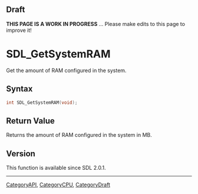 
== Draft ==

'''THIS PAGE IS A WORK IN PROGRESS''' ... Please make edits to this page to improve it!



<!-- #*^*^*^*^*See https://wiki.libsdl.org/SGFunctions for details on editing this page*^*^*^*^* -->
= SDL_GetSystemRAM =

Get the amount of RAM configured in the system.

== Syntax ==

<syntaxhighlight lang='c'>
int SDL_GetSystemRAM(void);
</syntaxhighlight>

== Return Value ==

Returns the amount of RAM configured in the system in MB.



== Version ==

This function is available since SDL 2.0.1.


----
[[CategoryAPI]], [[CategoryCPU]], [[CategoryDraft]]
<!-- #See the Style Guide for instructions on editing the footer. -->



